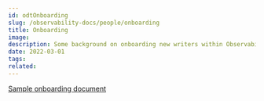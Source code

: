 ---
id: odtOnboarding
slug: /observability-docs/people/onboarding
title: Onboarding
image:
description: Some background on onboarding new writers within Observability
date: 2022-03-01
tags:
related:
---

<DocCallOut color="warning" title="This page is under construction..." />

[Sample onboarding document][0]

[0]: https://docs.google.com/document/d/1xLM0WWrX-nP9YlK_ytx5d3md-yKA4ACjzRURn-WLUVk/edit#
